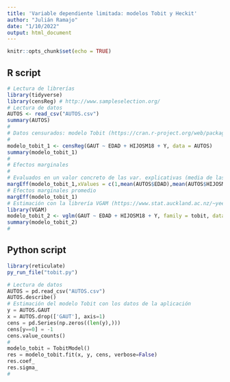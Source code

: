 ```yaml
---
title: 'Variable dependiente limitada: modelos Tobit y Heckit'
author: "Julián Ramajo"
date: "1/10/2022"
output: html_document
---
```


```r
knitr::opts_chunk$set(echo = TRUE)
```

## R script

```r
# Lectura de librerías
library(tidyverse)
library(censReg) # http://www.sampleselection.org/
# Lectura de datos
AUTOS <- read_csv("AUTOS.csv")
summary(AUTOS)
#
# Datos censurados: modelo Tobit (https://cran.r-project.org/web/packages/censReg/vignettes/censReg.pdf)
#
modelo_tobit_1 <- censReg(GAUT ~ EDAD + HIJOSM18 + Y, data = AUTOS)
summary(modelo_tobit_1)
#
# Efectos marginales 
#
# Evaluados en un valor concreto de las var. explicativas (media de las variables en este caso)
margEff(modelo_tobit_1,xValues = c(1,mean(AUTOS$EDAD),mean(AUTOS$HIJOSM18),mean(AUTOS$Y)))
# Efectos marginales promedio
margEff(modelo_tobit_1)
# Estimación con la librería VGAM (https://www.stat.auckland.ac.nz/~yee/VGAM/)
library(VGAM)
modelo_tobit_2 <- vglm(GAUT ~ EDAD + HIJOSM18 + Y, family = tobit, data = AUTOS)
summary(modelo_tobit_2)
#
```

## Python script

```r
library(reticulate)
py_run_file("tobit.py")
```

```python
# Lectura de datos
AUTOS = pd.read_csv("AUTOS.csv")
AUTOS.describe()
# Estimación del modelo Tobit con los datos de la aplicación
y = AUTOS.GAUT
x = AUTOS.drop(['GAUT'], axis=1)
cens = pd.Series(np.zeros((len(y),)))
cens[y==0] = -1
cens.value_counts()
#
modelo_tobit = TobitModel()
res = modelo_tobit.fit(x, y, cens, verbose=False)
res.coef_
res.sigma_
#
```
